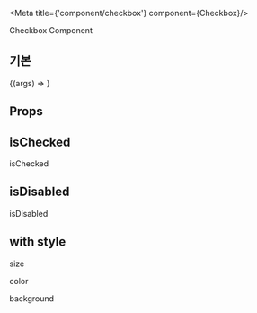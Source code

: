 
<Meta title={'component/checkbox'} component={Checkbox}/>

<Title>Checkbox</Title>

<Subtitle>Checkbox Component</Subtitle>

## 기본
<Canvas>
<Story name="basic" args={{}}>
    {(args) => <Checkbox {...args} />}
</Story>
</Canvas>

## Props
<ArgsTable story="basic" />

## isChecked
<Canvas>
    <Story name="isChecked">
        <dl className={'mdxDl'}>
            <dt>isChecked</dt>
            <dd><Checkbox label={'체크 해제 됨 (기본)'}/></dd>
            <dd><Checkbox isChecked={true} label={'체크 됨'}/></dd>
        </dl>
    </Story>
</Canvas>

## isDisabled
<Canvas>
    <Story name="isDisabled">
        <dl className={'mdxDl'}>
            <dt>isDisabled</dt>
            <dd><Checkbox isDisabled={true} label={'비활성'}/></dd>
            <dd><Checkbox isDisabled={true} isChecked={true} label={'비활성 (체크)'}/></dd>
        </dl>
    </Story>
</Canvas>

## with style
<Canvas>
    <Story name="with Style">
        <dl className={'mdxDl'}>
            <dt>size</dt>
            <dd><Checkbox size={Sizes.small} label={'Option A'} /></dd>
            <dd><Checkbox size={Sizes.medium} label={'Option B'}/></dd>
            <dd><Checkbox size={Sizes.large} label={'Option C'}/></dd>
        </dl>
        <dl className={'mdxDl'}>
            <dt>color</dt>
            <dd><Checkbox color={'#53c31c'} label={'Option A'}/></dd>
            <dd><Checkbox color={'#1a90fe'} label={'Option B'}/></dd>
            <dd><Checkbox color={'#fbac15'} label={'Option C'}/></dd>
        </dl>
        <dl className={'mdxDl'}>
            <dt>background</dt>
            <dd><Checkbox background={'#53c31c'} label={'Option A'}/></dd>
            <dd><Checkbox background={'#1a90fe'} label={'Option B'}/></dd>
            <dd><Checkbox background={'#fbac15'} label={'Option C'}/></dd>
        </dl>
    </Story>
</Canvas>
